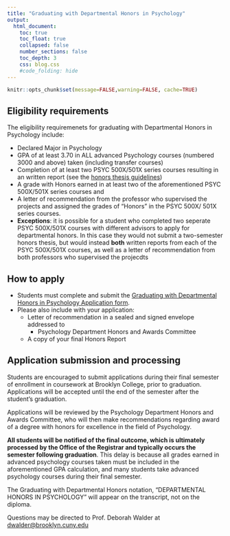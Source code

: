 ```yaml
---
title: "Graduating with Departmental Honors in Psychology"
output:
  html_document:
    toc: true
    toc_float: true
    collapsed: false
    number_sections: false
    toc_depth: 3
    css: blog.css
    #code_folding: hide
---
```


```r
knitr::opts_chunk$set(message=FALSE,warning=FALSE, cache=TRUE)
```

## Eligibility requirements

The eligibility requiremenets for graduating with Departmental Honors in Psychology include:

- Declared Major in Psychology
- GPA of at least 3.70 in ALL advanced  Psychology courses (numbered 3000 and above) taken (including transfer courses)
- Completion of at least two PSYC 500X/501X series courses resulting in an written report (see the [honors thesis guidelines](./Thesis.html))
- A grade with Honors earned in at least two of the aforementioned PSYC 500X/501X series courses and
- A letter of recommendation from the professor who supervised the projects and assigned the grades of "Honors" in the PSYC 500X/ 501X series courses.
- **Exceptions**: it is possible for a student who completed two seperate PSYC 500X/501X courses with different advisors to apply for departmental honors. In this case they would not submit a two-semester honors thesis, but would instead **both** written reports from each of the PSYC 500X/501X courses, as well as a letter of recommendation from both professors who supervised the projecdts

## How to apply

- Students must complete and submit the [Graduating with Departmental Honors in Psychology Application form]().
- Please also include with your application: 
    - Letter of recommendation in a sealed and signed envelope addressed to
        - Psychology Department Honors and Awards Committee
    - A copy of your final Honors Report
    
## Application submission and processing

Students are encouraged to submit applications during their final semester of enrollment in coursework at Brooklyn College, prior to graduation. Applications will be accepted until the end of the semester after the student’s graduation.

Applications will be reviewed by the Psychology Department Honors and Awards Committee, who will then make recommendations regarding award of a degree with honors for excellence in the field of Psychology.

**All students will be notified of the final outcome, which is ultimately processed by the Office of the Registrar and typically occurs the semester following graduation**. This delay is because all grades earned in advanced psychology courses taken must be included in the aforementioned GPA calculation, and many students take advanced psychology courses during their final semester. 

The Graduating with Departmental Honors notation, "DEPARTMENTAL HONORS IN PSYCHOLOGY" will appear on the transcript, not on the diploma.

Questions may be directed to Prof. Deborah Walder at [dwalder@brooklyn.cuny.edu](dwalder@brooklyn.cuny.edu)

